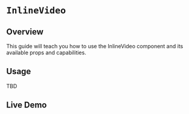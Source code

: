 
<Meta of={InlineVideoStories} />

# `InlineVideo`

## Overview

This guide will teach you how to use the InlineVideo component and its available props and capabilities.

## Usage

TBD

## Live Demo

<Canvas of={InlineVideoStories.Default} />

